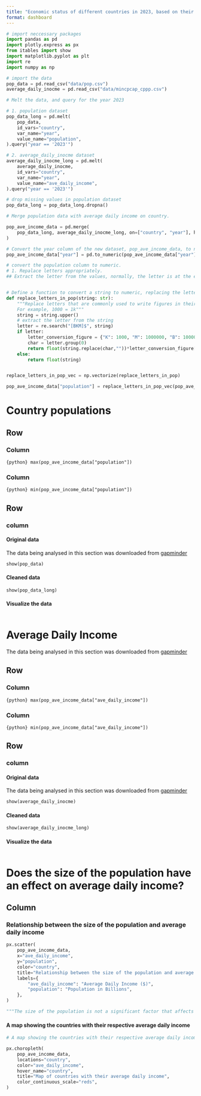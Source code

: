 ```yaml
---
title: "Economic status of different countries in 2023, based on their average daily income"
format: dashboard
---
```



```python
# import neccessary packages
import pandas as pd
import plotly.express as px
from itables import show
import matplotlib.pyplot as plt
import re
import numpy as np
```

```python
# import the data
pop_data = pd.read_csv("data/pop.csv")
average_daily_inocme = pd.read_csv("data/mincpcap_cppp.csv")
```

```python
# Melt the data, and query for the year 2023

# 1. population dataset
pop_data_long = pd.melt(
    pop_data,
    id_vars="country",
    var_name="year",
    value_name="population",
).query("year == '2023'")

# 2. average_daily_inocme dataset
average_daily_inocme_long = pd.melt(
    average_daily_inocme,
    id_vars="country",
    var_name="year",
    value_name="ave_daily_income",
).query("year == '2023'")
```

```python
# drop missing values in population dataset
pop_data_long = pop_data_long.dropna()
```

```python
# Merge population data with average daily income on country.

pop_ave_income_data = pd.merge(
    pop_data_long, average_daily_inocme_long, on=["country", "year"], how="left"
)
```
```python
# Convert the year column of the new dataset, pop_ave_income_data, to numeric
pop_ave_income_data["year"] = pd.to_numeric(pop_ave_income_data["year"])

# convert the population column to numeric.
# 1. Repalace letters appropriately.
## Extract the letter from the values, normally, the letter is at the end.


# Define a function to convert a string to numeric, replacing the letters with their values
def replace_letters_in_pop(string: str):
    """Replace letters that are commonly used to write figures in their short forms.
    For example, 1000 = 1k"""
    string = string.upper()
    # extract the letter from the string
    letter = re.search("[BKM]$", string)
    if letter:
        letter_conversion_figure = {"K": 1000, "M": 1000000, "B": 1000000000}
        char = letter.group(0)
        return float(string.replace(char,""))*letter_conversion_figure[char]
    else:
        return float(string) 


replace_letters_in_pop_vec = np.vectorize(replace_letters_in_pop)

pop_ave_income_data["population"] = replace_letters_in_pop_vec(pop_ave_income_data["population"])
```

# Country populations
## Row {height="20%"}
### Column {width="30%"}
::: {.valuebox title="Highest population" color="red" icon="arrow-up"}

`{python} max(pop_ave_income_data["population"])`

:::

### Column {width="30%"}
::: {.valuebox title="minimum population" color="blue" icon="arrow-down"}

`{python} min(pop_ave_income_data["population"])`

:::
## Row
### column {.tabset} 
#### Original data

The data being analysed in this section was downloaded from [gapminder](https://www.gapminder.org/data/)
```python
show(pop_data)
```

#### Cleaned data
```python
show(pop_data_long)
```

#### Visualize the data

```python

```


# Average Daily Income

The data being analysed in this section was downloaded from [gapminder](https://www.gapminder.org/data/)

## Row {height="20%"}
### Column {width="30%"}
::: {.valuebox title="Highest Average Daily Income" color="red" icon="arrow-up"}

`{python} max(pop_ave_income_data["ave_daily_income"])`

:::

### Column {width="30%"}
::: {.valuebox title="minimum Average Daily Income" color="blue" icon="arrow-down"}

`{python} min(pop_ave_income_data["ave_daily_income"])`

:::
## Row
### column {.tabset} 
#### Original data

The data being analysed in this section was downloaded from [gapminder](https://www.gapminder.org/data/)
```python
show(average_daily_inocme)
```

#### Cleaned data
```python
show(average_daily_inocme_long)
```

#### Visualize the data

```python

```


# Does the size of the population have an effect on average daily income?

## Column 
### Relationship between the size of the population and average daily income
```python
px.scatter(
    pop_ave_income_data,
    x="ave_daily_income",
    y="population",
    color="country",
    title="Relationship between the size of the population and average daily income ",
    labels={
        "ave_daily_income": "Average Daily Income ($)",
        "population": "Population in Billions",
    },
)

"""The size of the population is not a significant factor that affects the average daily income"""
```
#### A map showing the countries with their respective average daily income

```python
# A map showing the countries with their respective average daily income

px.choropleth(
    pop_ave_income_data,
    locations="country",
    color="ave_daily_income",
    hover_name="country",
    title="Map of countries with their average daily income",
    color_continuous_scale="reds",
)
```